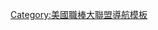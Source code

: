 {{navbox
| name = 美國職棒大聯盟電視轉播
| title = {{le|美國職棒大聯盟電視轉播|Major League Baseball on television}}
| state = {{{state|autocollapse}}}
| listclass = hlist

| group1 = 合約史
| list1 =
* {{le|美國職棒大聯盟轉播停止政策|Major League Baseball blackout policy|停止政策}}
* {{le|美國體育轉播合約|Sports broadcasting contracts in the United States|美國轉播合約}}
* {{le|加拿大體育轉播合約|Sports broadcasting contracts in Canada|加拿大轉播合約}}
* {{le|1961年體育轉播條款|Sports Broadcasting Act of 1961}}
{{Navbox|subgroup
| group1 = 各年代
| list1 =
* {{le|1940年代美國職棒大聯盟電視轉播|Major League Baseball on television in the 1940s|1940年代}}
* {{le|1950年代美國職棒大聯盟電視轉播|Major League Baseball on television in the 1950s|1950年代}}
* {{le|1960年代美國職棒大聯盟電視轉播|Major League Baseball on television in the 1960s|1960年代}}
* {{le|1970年代美國職棒大聯盟電視轉播|Major League Baseball on television in the 1970s|1970年代}}
* {{le|1980年代美國職棒大聯盟電視轉播|Major League Baseball on television in the 1980s|1980年代}}
* {{le|1990年代美國職棒大聯盟電視轉播|Major League Baseball on television in the 1990s|1990年代}}
* {{le|2000年代美國職棒大聯盟電視轉播|Major League Baseball on television in the 2000s|2000年代}}
* {{le|2010年代美國職棒大聯盟電視轉播|Major League Baseball on television in the 2010s|2010年代}}
}}

| group2 = 轉播夥伴
| list2 =
* {{le|美國職棒大聯盟ABC轉播|Major League Baseball on ABC|ABC}}
* {{le|美國職棒大聯盟CBS轉播|Major League Baseball on CBS|CBS}}
* {{le|美國職棒大聯盟DuMont轉播|Major League Baseball on DuMont|DuMont}}
* '''{{le|美國職棒大聯盟Fox轉播|Major League Baseball on Fox|Fox}}'''
* {{le|美國職棒大聯盟NBC轉播|Major League Baseball on NBC|NBC}}

| group3 = {{le|美國職棒大聯盟有線電視轉播|Major League Baseball on cable television|付費電視營運商}}
| list3 = 
* '''{{le|ESPN美國職棒大聯盟|ESPN Major League Baseball|ESPN}}'''
* '''{{le|美國職棒大聯盟Fox轉播|Major League Baseball on Fox|FS1}}'''
** '''{{le|福斯體育西語頻道|Fox Deportes|Fox西語}}'''
* '''{{le|美國職棒大聯盟TBS轉播|Major League Baseball on TBS|TBS}}'''
* {{le|USA週四本週球賽|USA Thursday Game of the Week|USA}} 

| group4 = 大聯盟自有和經營實體
| list4 =
* {{le|棒球新聞網|The Baseball Network}}
* {{le|美國職棒大聯盟延長局數|MLB Extra Innings|延長局數}}
* '''{{le|美國職棒大聯盟新聞網|MLB Network}}'''

| group5 = 大眾媒體
| list5 =
* ''{{le|美國職棒大聯盟一週好球|Major League Baseball Game of the Week|一週好球}}''
**{{le|美國職棒大聯盟一週好球播報員列表|List of Major League Baseball Game of the Week broadcasters|播報員}}
* ''{{le|週一夜棒球|Monday Night Baseball|週一夜}}''
**{{le|美國職棒大聯盟黃金時段電視播報員|List of Major League Baseball prime time television broadcasters|播報員}}
* ''{{le|週三夜棒球|Wednesday Night Baseball|週三夜}}''
* ''{{le|週四夜棒球|Thursday Night Baseball|週四夜}}''
* ''{{le|週日下午棒球|Sunday Afternoon Baseball|週日下午}}''
* ''{{le|週日夜棒球|Sunday Night Baseball|週日夜}}''

| group6 = 地方播報員
| list6 =
* {{le|美國職棒大聯盟現役播報員列表|List of current Major League Baseball broadcasters|現役播報員}}
* {{le|美國職棒大聯盟史上的無線電視播報員|Historical Major League Baseball over-the-air television broadcasters|史上的無線電視播報員}}

{{Navbox|subgroup
| group1 = {{le|美國職棒大聯盟地方體育網轉播|Major League Baseball on regional sports networks|地方體育網}}
| list1 =
* {{le|美國職棒大聯盟NBC體育轉播|Major League Baseball on NBC Sports|NBC體育}}
* {{le|美國職棒大聯盟Fox轉播|Major League Baseball on Fox|Fox體育網}}
* {{le|紐約體育網|SportsNet New York|SNY}}
* {{le|美國職棒大聯盟體育頻道轉播|Major League Baseball on SportsChannel|體育頻道}}
* {{le|YES體育網|YES Network}}

| group2 = {{le|美國職棒大聯盟超級台轉播|Major League Baseball on superstations|超級台}}
| list2 =
* {{le|WGN體育台|WGN Sports}} 
**{{le|芝加哥小熊隊播報員列表|List of Chicago Cubs broadcasters|芝加哥小熊隊}}
**{{le|芝加哥白襪隊播報員列表|List of Chicago White Sox broadcasters|芝加哥白襪隊}}
}}

| group7 = 新聞電視連續劇
| list7 =
* ''{{le|今夜棒球|Baseball Tonight}}''
* ''{{le|美國職棒大聯盟：一探究竟|Major League Baseball: An Inside Look}}''
* ''{{le|龍頭之爭|Race for the Pennant}}''
* ''{{le|本週棒球|This Week in Baseball}}''
{{Navbox|subgroup
| group1 = 大聯盟新聞網節目
| list1 =
* ''{{le|故意談話|Intentional Talk}}''
* ''{{le|大聯盟新聞網展示櫃|MLB Network Showcase}}''
* ''{{le|大聯盟今夜秀|MLB Tonight}}''
* ''{{le|熱火爐|Hot Stove}}''
* ''{{le|快投 (電視連續劇)|Quick Pitch (TV series)|快投}}''
}}

| group8 = 專業節目
| list8 =
* ''{{le|棒球早午餐|The Baseball Bunch}}''
* ''{{le|棒球智商|Baseball IQ}}''
* ''{{le|棒球的球季|Baseball's Seasons}}''
* ''{{le|全壘打大賽 (電視連續劇)|Home Run Derby (TV series)|全壘打大賽}}''
* ''{{le|基納的角落|Kiner's Korner}}''
* ''{{le|洋基理學|Yankeeography}}''

{{Navbox|subgroup
| group1 = 實境電視連續劇
| list1 =
* ''{{le|俱樂部 (棒球實境秀)|The Club (baseball reality show)|俱樂部}}''
* ''{{le|經銷權 (電視連續劇)|The Franchise (TV series)|經銷權}}''
}}

{{Navbox|subgroup
| group1 = 重播
| list1 =
* {{le|ESPN經典回顧|ESPN Classic}}
* ''{{le|大都會隊經典回顧|Mets Classics}}''
* ''{{le|洋基隊經典回顧|Yankees Classics}}''
}}

| group9 = 各賽事播報員列表
| list9 =
* {{le|世界大賽播報員列表|List of World Series broadcasters|世界大賽}}
**{{le|世界大賽收視率|World Series television ratings|收視率}}
* {{le|美國聯盟冠軍賽播報員列表|List of American League Championship Series broadcasters|美聯冠軍賽}}
* {{le|國家聯盟冠軍賽播報員列表|List of National League Championship Series broadcasters|國聯冠軍賽}}
* {{le|美國職棒大聯盟全明星賽播報員列表|List of Major League Baseball All-Star Game broadcasters|全明星賽}}
* {{le|美國聯盟分區賽播報員列表|List of American League Division Series broadcasters|美聯分區賽}}
* {{le|國家聯盟分區賽播報員列表|List of National League Division Series broadcasters|國聯分區賽}}
* {{le|美國職棒大聯盟外卡賽播報員列表|List of Major League Baseball Wild Card Game broadcasters|外卡賽}}
* [[美國職棒大聯盟決勝加賽列表|決勝加賽]]

| group10 = [[美國職棒大聯盟#國際轉播|國際轉播]]
| list10 =
* {{le|美國職棒大聯盟國際頻道|MLB International}}

{{Navbox|subgroup
| group1 = 澳洲
| list1 =
* {{le|ESPN澳洲|ESPN Australia}}
* {{le|福斯體育 (澳洲)|Fox Sports (Australia)|福斯體育}}
* {{le|一 (澳洲電視台)|One (Australian TV channel)|一}}

| group2 = 英國
| list2 =
* [[英國電信體育台]]

| group3 = 加拿大
| list3 =
* {{le|RDS體育網|Réseau des sports|RDS}}
* {{le|多倫多藍鳥體育網轉播|Toronto Blue Jays on Sportsnet|體育網}}
* {{le|美國職棒大聯盟TSN轉播|Major League Baseball on TSN|TSN}}
* {{le|TVA體育台|TVA Sports}}

| group4 = 拉丁美洲
| list4 =
* {{le|ESPN拉丁美洲|ESPN Latin America|ESPN}}
* {{le|福斯體育 (拉丁美洲)|Fox Sports (Latin America)|福斯體育}}

| group5 = 巴西
| list5 =
* {{le|ESPN巴西|ESPN Brasil}}
* {{le|福斯體育 (巴西)|Fox Sports (Brazil)|福斯體育}}

| group6 = 日本
| list6 =
* [[富士電視台]]
* [[日本廣播協會|NHK]]
* [[TBS電視台|TBS]]

| group7 = 南韓
| list7 =
* [[文化廣播公司|MBC]]
* {{le|MBC體育+|MBC Sports+}}
}}

| group11 = 里程碑事件
| list11 =
* {{le|美國職棒大聯盟有線電視轉播|Major League Baseball on cable television|有線電視}}
* {{le|棒球轉播的各項第一|Baseball broadcasting firsts|轉播的各項第一}}
* {{le|棒球電視轉播技術|Baseball telecasts technology|轉播技術}}

| group12 = 雜項
| list12 =
* [[即時重播]]
* {{le|美國和加拿大主要職業體育特許經營城市的列表|List of American and Canadian cities by number of major professional sports franchises|電視轉播市場}}
* {{le|擦拭|Wiping}}

}}<noinclude>
{{collapsible option}}
[[Category:美國職棒大聯盟導航模板]]
</noinclude>